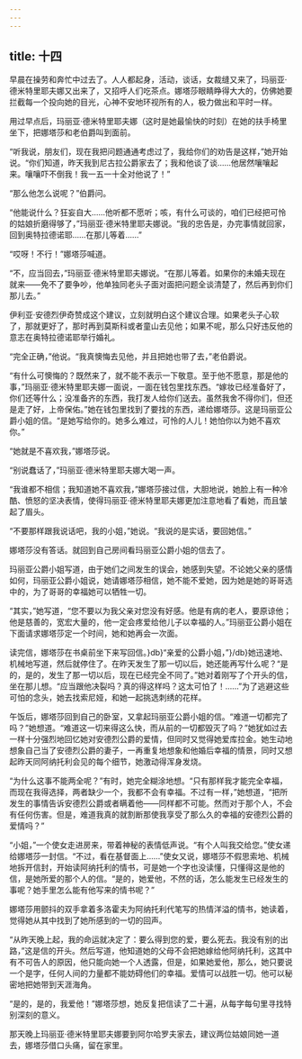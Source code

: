 ```yaml
---
---
---
```

title: 十四
---




早晨在操劳和奔忙中过去了。人人都起身，活动，谈话，女裁缝又来了，玛丽亚·德米特里耶夫娜又出来了，又招呼人们吃茶点。娜塔莎眼睛睁得大大的，仿佛她要拦截每一个投向她的目光，心神不安地环视所有的人，极力做出和平时一样。

用过早点后，玛丽亚·德米特里耶夫娜（这时是她最愉快的时刻）在她的扶手椅里坐下，把娜塔莎和老伯爵叫到面前。

“听我说，朋友们，现在我把问题通通考虑过了，我给你们的劝告是这样，”她开始说。“你们知道，昨天我到尼古拉公爵家去了；我和他谈了谈……他居然嚷嚷起来。嚷嚷吓不倒我！我一五一十全对他说了！”

“那么他怎么说呢？”伯爵问。

“他能说什么？狂妄自大……他听都不愿听；咳，有什么可谈的，咱们已经把可怜的姑娘折磨得够了，”玛丽亚·德米特里耶夫娜说。“我的忠告是，办完事情就回家，回到奥特拉德诺耶……在那儿等着……”

“哎呀！不行！”娜塔莎喊道。

“不，应当回去，”玛丽亚·德米特里耶夫娜说。“在那儿等着。如果你的未婚夫现在就来——免不了要争吵，他单独同老头子面对面把问题全谈清楚了，然后再到你们那儿去。”

伊利亚·安德烈伊奇赞成这个建议，立刻就明白这个建议合理。如果老头子心软了，那就更好了，那时再到莫斯科或者童山去见他；如果不呢，那么只好违反他的意志在奥特拉德诺耶举行婚礼。

“完全正确，”他说。“我真懊悔去见他，并且把她也带了去，”老伯爵说。

“有什么可懊悔的？既然来了，就不能不表示一下敬意。至于他不愿意，那是他的事，”玛丽亚·德米特里耶夫娜一面说，一面在钱包里找东西。“嫁妆已经准备好了，你们还等什么；没准备齐的东西，我打发人给你们送去。虽然我舍不得你们，但还是走了好，上帝保佑。”她在钱包里找到了要找的东西，递给娜塔莎。这是玛丽亚公爵小姐的信。“是她写给你的。她多么难过，可怜的人儿！她怕你以为她不喜欢你。”

“她就是不喜欢我，”娜塔莎说。

“别说蠢话了，”玛丽亚·德米特里耶夫娜大喝一声。

“我谁都不相信；我知道她不喜欢我，”娜塔莎接过信，大胆地说，她脸上有一种冷酷、愤怒的坚决表情，使得玛丽亚·德米特里耶夫娜更加注意地看了看她，而且皱起了眉头。

“不要那样跟我说话吧，我的小姐，”她说。“我说的是实话，要回她信。”

娜塔莎没有答话。就回到自己房间看玛丽亚公爵小姐的信去了。

玛丽亚公爵小姐写道，由于她们之间发生的误会，她感到失望。不论她父亲的感情如何，玛丽亚公爵小姐说，她请娜塔莎相信，她不能不爱她，因为她是她的哥哥选中的，为了哥哥的幸福她可以牺牲一切。

“其实，”她写道，“您不要以为我父亲对您没有好感。他是有病的老人，要原谅他；他是慈善的，宽宏大量的，他一定会疼爱给他儿子以幸福的人。”玛丽亚公爵小姐在下面请求娜塔莎定一个时间，她和她再会一次面。

读完信，娜塔莎在书桌前坐下来写回信。}db}“亲爱的公爵小姐，”}/db}她迅速地、机械地写道，然后就停住了。在昨天发生了那一切以后，她还能再写什么呢？“是的，是的，发生了那一切以后，现在已经完全不同了。”她对着刚写了个开头的信，坐在那儿想。“应当跟他决裂吗？真的得这样吗？这太可怕了！……”为了逃避这些可怕的念头，她去找索尼娅，和她一起挑选刺绣的花样。

午饭后，娜塔莎回到自己的卧室，又拿起玛丽亚公爵小姐的信。“难道一切都完了吗？”她想道。“难道这一切来得这么快，而从前的一切都毁灭了吗？”她犹如过去一样十分强烈地回忆她对安德烈公爵的爱情，但同时又觉得她爱库拉金。她生动地想象自己当了安德烈公爵的妻子，一再重复地想象和他婚后幸福的情景，同时又想起昨天同阿纳托利会见的每个细节，她激动得浑身发烧。

“为什么这事不能两全呢？”有时，她完全糊涂地想。“只有那样我才能完全幸福，而现在我得选择，两者缺少一个，我都不会有幸福。不过有一样，”她想道，“把所发生的事情告诉安德烈公爵或者瞒着他——同样都不可能。然而对于那个人，不会有任何伤害。但是，难道我真的就割断那使我享受了那么久的幸福的安德烈公爵的爱情吗？”

“小姐，”一个使女走进房来，带着神秘的表情低声说。“有个人叫我交给您。”使女递给娜塔莎一封信。“不过，看在基督面上……”使女又说，娜塔莎不假思索地、机械地拆开信封，开始读阿纳托利的情书，可是她一个字也没读懂，只懂得这是他的信，是她所爱的那个人的信。“是的，她爱他，不然的话，怎么能发生已经发生的事呢？她手里怎么能有他写来的情书呢？”

娜塔莎用颤抖的双手拿着多洛霍夫为阿纳托利代笔写的热情洋溢的情书，她读着，觉得她从其中找到了她所感到的一切的回声。

“从昨天晚上起，我的命运就决定了：要么得到您的爱，要么死去。我没有别的出路，”这是信的开头。然后写道，他知道她的父母不会把她嫁给他阿纳托利，这其中有不可告人的原因，他只能向她一个人透露，但是，如果她爱他，那么，她只要说一个是字，任何人间的力量都不能妨碍他们的幸福。爱情可以战胜一切。他可以秘密地把她带到天涯海角。

“是的，是的，我爱他！”娜塔莎想，她反复把信读了二十遍，从每字每句里寻找特别深刻的意义。

那天晚上玛丽亚·德米特里耶夫娜要到阿尔哈罗夫家去，建议两位姑娘同她一道去，娜塔莎借口头痛，留在家里。